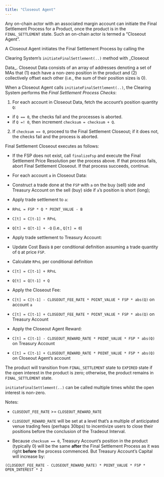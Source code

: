 ```yaml
---
title: "Closeout Agent"
---
```


Any on-chain actor with an associated margin account can initiate the Final Settlement Process for a Product, once the product is in the `FINAL_SETTLEMENT` state. Such an on-chain actor is termed a "Closeout Agent".

A Closeout Agent initiates the Final Settlement Process by calling the

Clearing System's `initiateFinalSettlement(..)` method with _Closeout

Data_. Closeout Data consists of an array of addresses denoting a set of MAs that (1) each have a non-zero position in the product and (2) collectively offset each other (i.e., the sum of their position sizes is 0).

When a Closeout Agent calls `initiateFinalSettlement(..)`, the Clearing System performs the _Final Settlement Process Checks_:

1. For each account in Closeout Data, fetch the account's position quantity `Q`:
- if `Q == 0`, the checks fail and the processes is aborted.
- if `Q =! 0`, then increment `checksum = checksum + Q`.

2. If `checksum == 0`, proceed to the Final Settlement Closeout; if it does not, the checks fail and the process is aborted.

Final Settlement Closeout executes as follows:

- If the FSP does not exist, call `finalizeFsp` and execute the Final Settlement Price Resolution per the process above. If that process fails, abort Final Settlement Closeout. If that process succeeds, continue.

- For each account `a` in Closeout Data:

- Construct a trade done at the `FSP` with `a` on the buy (sell) side
and Treasury Account on the sell (buy) side if `a`'s position is
short (long);

- Apply trade settlement to `a`:

- `RPnL = FSP * Q * POINT_VALUE - B`

- `C[t] = C[t-1] + RPnL`

- `Q[t] = Q[t-1] + -Q` (i.e., `Q[t] = 0`)

- Apply trade settlement to Treasury Account:

- Update Cost Basis `B` per conditional definition assuming a trade quantity of `Q` at price `FSP`.

- Calculate `RPnL` per conditional definition

- `C[t] = C[t-1] + RPnL`

- `Q[t] = Q[t-1] + Q`

- Apply the Closeout Fee:

- `C[t] = C[t-1] - CLOSEOUT_FEE_RATE * POINT_VALUE * FSP * abs(Q)` on account `a`

- `C[t] = C[t-1] + CLOSEOUT_FEE_RATE * POINT_VALUE * FSP * abs(Q)` on Treasury Account

- Apply the Closeout Agent Reward:

- `C[t] = C[t-1] - CLOSEOUT_REWARD_RATE * POINT_VALUE * FSP * abs(Q)` on Treasury Account

- `C[t] = C[t-1] + CLOSEOUT_REWARD_RATE * POINT_VALUE * FSP * abs(Q)` on Closeout Agent's account

The product will transition from `FINAL_SETTLEMENT` state to `EXPIRED` state if the open interest in the product is zero; otherwise, the product remains in `FINAL_SETTLEMENT` state.

`initiateFinalSettlement(..)` can be called multiple times whilst
the open interest is non-zero.

Notes:

- `CLOSEOUT_FEE_RATE` >= `CLOSEOUT_REWARD_RATE`

- `CLOSEOUT_REWARD_RATE` will be set at a level that's a multiple of
anticipated venue trading fees (perhaps 30bps) to incentivize users
to close their positions before the conclusion of the Tradeout Interval.

- Because `checksum == 0`, Treasury Account's position in the product
(typically 0) will be the same __after__ the Final Settlement Process
as it was right __before__ the process commenced. But Treasury
Account's Capital will increase by:

```
(CLOSEOUT_FEE_RATE - CLOSEOUT_REWARD_RATE) * POINT_VALUE * FSP * OPEN_INTEREST * 2
```
